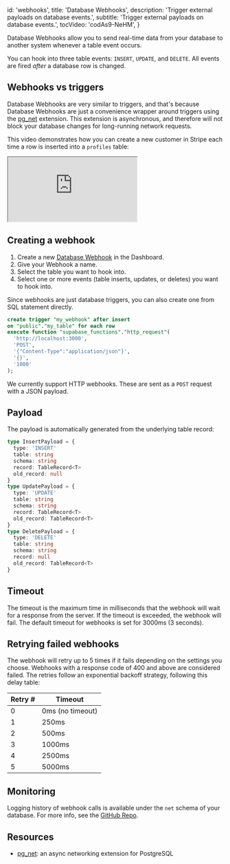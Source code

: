
  id: 'webhooks',
  title: 'Database Webhooks',
  description: 'Trigger external payloads on database events.',
  subtitle: 'Trigger external payloads on database events.',
  tocVideo: 'codAs9-NeHM',
}

Database Webhooks allow you to send real-time data from your database to another system whenever a table event occurs.

You can hook into three table events: `INSERT`, `UPDATE`, and `DELETE`. All events are fired _after_ a database row is changed.

## Webhooks vs triggers

Database Webhooks are very similar to triggers, and that's because Database Webhooks are just a convenience wrapper around triggers using the [pg_net](/docs/guides/database/extensions/pgnet) extension. This extension is asynchronous, and therefore will not block your database changes for long-running network requests.

This video demonstrates how you can create a new customer in Stripe each time a row is inserted into a `profiles` table:

<div className="video-container">
  <iframe
    src="https://www.youtube-nocookie.com/embed/codAs9-NeHM"
    frameBorder="1"
    allow="accelerometer; autoplay; clipboard-write; encrypted-media; gyroscope; picture-in-picture"
    allowFullScreen
  ></iframe>
</div>

## Creating a webhook

1. Create a new [Database Webhook](https://supabase.com/dashboard/project/_/database/hooks) in the Dashboard.
1. Give your Webhook a name.
1. Select the table you want to hook into.
1. Select one or more events (table inserts, updates, or deletes) you want to hook into.

Since webhooks are just database triggers, you can also create one from SQL statement directly.

```sql
create trigger "my_webhook" after insert
on "public"."my_table" for each row
execute function "supabase_functions"."http_request"(
  'http://localhost:3000',
  'POST',
  '{"Content-Type":"application/json"}',
  '{}',
  '1000'
);
```

We currently support HTTP webhooks. These are sent as a `POST` request with a JSON payload.

## Payload

The payload is automatically generated from the underlying table record:

```typescript
type InsertPayload = {
  type: 'INSERT'
  table: string
  schema: string
  record: TableRecord<T>
  old_record: null
}
type UpdatePayload = {
  type: 'UPDATE'
  table: string
  schema: string
  record: TableRecord<T>
  old_record: TableRecord<T>
}
type DeletePayload = {
  type: 'DELETE'
  table: string
  schema: string
  record: null
  old_record: TableRecord<T>
}
```

## Timeout

The timeout is the maximum time in milliseconds that the webhook will wait for a response from the server. If the timeout is exceeded, the webhook will fail.
The default timeout for webhooks is set for 3000ms (3 seconds).

## Retrying failed webhooks

The webhook will retry up to 5 times if it fails depending on the settings you choose. Webhooks with a response code of 400 and above are considered failed.
The retries follow an exponential backoff strategy, following this delay table:

| Retry # | Timeout          |
| ------- | ---------------- |
| 0       | 0ms (no timeout) |
| 1       | 250ms            |
| 2       | 500ms            |
| 3       | 1000ms           |
| 4       | 2500ms           |
| 5       | 5000ms           |

## Monitoring

Logging history of webhook calls is available under the `net` schema of your database. For more info, see the [GitHub Repo](https://github.com/supabase/pg_net).

## Resources

- [pg_net](/docs/guides/database/extensions/pgnet): an async networking extension for PostgreSQL


